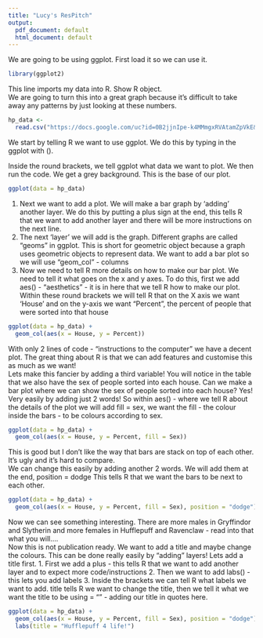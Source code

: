 ```yaml
---
title: "Lucy's ResPitch"
output:
  pdf_document: default
  html_document: default
---
```


We are going to be using ggplot. First load it so we can use it.
```r
library(ggplot2)
```

This line imports my data into R. Show R object.   
We are going to turn this into a great graph because it's difficult to take away any patterns by just looking at these numbers. 
```r
hp_data <- 
  read.csv("https://docs.google.com/uc?id=0B2jjnIpe-k4MMmgxRVAtamZpVkE&export=download")
```

We start by telling R we want to use ggplot. We do this by typing in the ggplot with (). 

Inside the round brackets, we tell ggplot what data we want to plot. We then run the code. We get a grey background. This is the base of our plot.
```r
ggplot(data = hp_data)
```
  
1. Next we want to add a plot. We will make a bar graph by 'adding' another layer. We do this by putting a plus sign at the end, this tells R that we want to add another layer and there will be more instructions on the next line.
2. The next 'layer' we will add is the graph. Different graphs are called "geoms" in ggplot. This is short for geometric object because a graph uses geometric objects to represent data. We want to add a bar plot so we will use "geom_col" - columns
3. Now we need to tell R more details on how to make our bar plot. We need to tell it what goes on the x and y axes. To do this, first we add aes()  - "aesthetics"  - it is in here that we tell R how to make our plot. Within these round brackets we will tell R that on the X axis we want 'House' and on the y-axis we want "Percent", the percent of people that were sorted into that house

```r
ggplot(data = hp_data) +
  geom_col(aes(x = House, y = Percent))
```
  
With only 2 lines of code - "instructions to the computer" we have a decent plot. The great thing about R is that we can add features and customise this as much as we want!  
Lets make this fancier by adding a third variable! You will notice in the table that we also have the sex of people sorted into each house. Can we make a bar plot where we can show the sex of people sorted into each house? Yes! Very easily by adding just 2 words! So within aes() - where we tell R about the details of the plot we will add fill = sex, we want the fill - the colour inside the bars - to be colours according to sex.

```r
ggplot(data = hp_data) +
  geom_col(aes(x = House, y = Percent, fill = Sex))
```
  
This is good but I don't like the way that bars are stack on top of each other. It's ugly and it's hard to compare.  
We can change this easily by adding another 2 words. We will add them at the end, position = dodge This tells R that we want the bars to be next to each other.
```r
ggplot(data = hp_data) +
  geom_col(aes(x = House, y = Percent, fill = Sex), position = "dodge")
```
Now we can see something interesting. There are more males in Gryffindor and Slytherin and more females in Hufflepuff and Ravenclaw - read into that what you will....  
Now this is not publication ready. We want to add a title and maybe change the colours. This can be done really easily by "adding" layers! Lets add a title first.
1. First we add a plus - this tells R that we want to add another layer and to expect more code/instructions
2. Then we want to add labs() - this lets you add labels
3. Inside the brackets we can tell R what labels we want to add. title tells R we want to change the title, then we tell it what we want the title to be using = "" - adding our title in quotes here.

```r
ggplot(data = hp_data) +
  geom_col(aes(x = House, y = Percent, fill = Sex), position = "dodge") +
  labs(title = "Hufflepuff 4 life!") 
```

